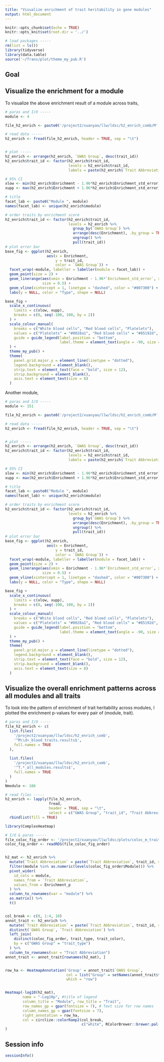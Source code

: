 ```yaml
---
title: "Visualize enrichment of trait heritability in gene modules"
output: html_document
---
```


```r
knitr::opts_chunk$set(echo = TRUE)
knitr::opts_knit$set(root.dir = '../')

# load packages -----
rm(list = ls())
library(tidyverse)
library(data.table)
source('~/Trans/plot/theme_my_pub.R')
```

## Goal


## Visualize the enrichment for a module

To visualize the above enrichment result of a module across traits,

```r
# paras and I/O -----
module <- 4

file_h2_enrich <- paste0('/project2/xuanyao/llw/ldsc/h2_enrich_comb/M', module, '_blood_traits.results')

# read data -----
h2_enrich <- fread(file_h2_enrich, header = TRUE, sep = "\t")


# plot -----
h2_enrich <- arrange(h2_enrich, `GWAS Group`, desc(trait_id))
h2_enrich$trait_id <- factor(h2_enrich$trait_id,
                             levels = h2_enrich$trait_id,
                             labels = paste(h2_enrich$`Trait Abbreviation`))

# 95% CI
xlow <- min(h2_enrich$Enrichment - 1.96*h2_enrich$Enrichment_std_error)
xupp <- max(h2_enrich$Enrichment + 1.96*h2_enrich$Enrichment_std_error) + 1

# title
facet_lab <- paste0("Module ", module)
names(facet_lab) <- unique(h2_enrich$module)

# order traits by enrichment score
h2_enrich$trait_id <- factor(h2_enrich$trait_id,
                             levels = h2_enrich %>%
                               group_by(`GWAS Group`) %>%
                               arrange(desc(Enrichment), .by_group = TRUE) %>%
                               ungroup() %>%
                               pull(trait_id))
# plot error bar
base_fig <- ggplot(h2_enrich,
                   aes(x = Enrichment,
                       y = trait_id,
                       color = `GWAS Group`)) +
  facet_wrap(~module, labeller = labeller(module = facet_lab)) +
  geom_point(size = 2) +
  geom_linerange(aes(xmin = Enrichment - 1.96*`Enrichment_std_error`, xmax = Enrichment + 1.96*`Enrichment_std_error`),
                 size = 0.5) +
  geom_vline(xintercept = 1, linetype = "dashed", color = "#007300") +
  labs(y = NULL, color = "Type", shape = NULL)

base_fig +
  scale_x_continuous(
    limits = c(xlow, xupp),
    breaks = c(0, seq(-100, 100, by = 2))
  ) +
  scale_colour_manual(
    breaks = c("White blood cells", "Red blood cells", "Platelets"),
    values = c("Platelets" = "#0028a1", "Red blood cells" = "#85192d", "White blood cells" = "#e89c31"),
    guide = guide_legend(label.position = "bottom",
                         label.theme = element_text(angle = -90, size = 10))
  ) +
  theme_my_pub() +
  theme(
    panel.grid.major.y = element_line(linetype = "dotted"),
    legend.background = element_blank(),
    strip.text = element_text(face = "bold", size = 12),
    strip.background = element_blank(),
    axis.text = element_text(size = 8)
  )
```

Another module,

```r
# paras and I/O -----
module <- 151

file_h2_enrich <- paste0('/project2/xuanyao/llw/ldsc/h2_enrich_comb/M', module, '_blood_traits.results')

# read data -----
h2_enrich <- fread(file_h2_enrich, header = TRUE, sep = "\t")


# plot -----
h2_enrich <- arrange(h2_enrich, `GWAS Group`, desc(trait_id))
h2_enrich$trait_id <- factor(h2_enrich$trait_id,
                             levels = h2_enrich$trait_id,
                             labels = paste(h2_enrich$`Trait Abbreviation`))

# 95% CI
xlow <- min(h2_enrich$Enrichment - 1.96*h2_enrich$Enrichment_std_error)
xupp <- max(h2_enrich$Enrichment + 1.96*h2_enrich$Enrichment_std_error) + 1

# title
facet_lab <- paste0("Module ", module)
names(facet_lab) <- unique(h2_enrich$module)

# order traits by enrichment score
h2_enrich$trait_id <- factor(h2_enrich$trait_id,
                             levels = h2_enrich %>%
                               group_by(`GWAS Group`) %>%
                               arrange(desc(Enrichment), .by_group = TRUE) %>%
                               ungroup() %>%
                               pull(trait_id))
# plot error bar
base_fig <- ggplot(h2_enrich,
                   aes(x = Enrichment,
                       y = trait_id,
                       color = `GWAS Group`)) +
  facet_wrap(~module, labeller = labeller(module = facet_lab)) +
  geom_point(size = 2) +
  geom_linerange(aes(xmin = Enrichment - 1.96*`Enrichment_std_error`, xmax = Enrichment + 1.96*`Enrichment_std_error`),
                 size = 0.5) +
  geom_vline(xintercept = 1, linetype = "dashed", color = "#007300") +
  labs(y = NULL, color = "Type", shape = NULL)

base_fig +
  scale_x_continuous(
    limits = c(xlow, xupp),
    breaks = c(0, seq(-100, 100, by = 2))
  ) +
  scale_colour_manual(
    breaks = c("White blood cells", "Red blood cells", "Platelets"),
    values = c("Platelets" = "#0028a1", "Red blood cells" = "#85192d", "White blood cells" = "#e89c31"),
    guide = guide_legend(label.position = "bottom",
                         label.theme = element_text(angle = -90, size = 10))
  ) +
  theme_my_pub() +
  theme(
    panel.grid.major.y = element_line(linetype = "dotted"),
    legend.background = element_blank(),
    strip.text = element_text(face = "bold", size = 12),
    strip.background = element_blank(),
    axis.text = element_text(size = 8)
  )
```


## Visualize the overall enrichment patterns across all modules and all traits

To look into the pattern of enrichment of trait heritability across modules, I plotted the enrichment p-values for every pair of (module, trait).

```r
# paras and I/O -----
file_h2_enrich <- c(
  list.files(
    '/project2/xuanyao/llw/ldsc/h2_enrich_comb',
    '^M\\d+_blood_traits.results$',
    full.names = TRUE
  ),
  
  list.files(
    '/project2/xuanyao/llw/ldsc/h2_enrich_comb',
    '^T.*_all_modules.results$',
    full.names = TRUE
  )
)
Nmodule <- 166

# read files -----
h2_enrich <- lapply(file_h2_enrich,
                    fread,
                    header = TRUE, sep = "\t",
                    select = c("GWAS Group", "trait_id", "Trait Abbreviation", "module", "Enrichment_p")) %>%
  rbindlist(fill = TRUE)
```


```r
library(ComplexHeatmap)

# I/O & paras -----
file_coloc_fig_order <- '/project2/xuanyao/llw/ldsc/plots/coloc_m_trait_order.rds'
coloc_fig_order <- readRDS(file_coloc_fig_order)


h2_mat <- h2_enrich %>%
  mutate(`Trait Abbreviation` = paste(`Trait Abbreviation`, trait_id, sep = "-")) %>%
  filter(module %in% as.numeric(levels(coloc_fig_order$Module))) %>%
  pivot_wider(
    id_cols = module,
    names_from = `Trait Abbreviation`,
    values_from = Enrichment_p
  ) %>%
  column_to_rownames(var = "module") %>%
  as.matrix() %>%
  t()


col_break <- c(0, 1:4, 10)
annot_trait <- h2_enrich %>%
  mutate(`Trait Abbreviation` = paste(`Trait Abbreviation`, trait_id, sep = "-")) %>%
  distinct(`GWAS Group`, `Trait Abbreviation`) %>%
  left_join(
    distinct(coloc_fig_order, trait_type, trait_color),
    by = c("GWAS Group" = "trait_type")
  ) %>%
  column_to_rownames(var = "Trait Abbreviation")
annot_trait <- annot_trait[rownames(h2_mat), ]


row_ha <- HeatmapAnnotation('Group' = annot_trait$`GWAS Group`,
                            col = list("Group" = setNames(annot_trait$trait_color, annot_trait$`GWAS Group`)),
                            which = "row")


Heatmap(-log10(h2_mat), 
        name = "-Log10p", #title of legend
        column_title = "Module", row_title = "Trait",
        row_names_gp = gpar(fontsize = 7), # Text size for row names
        column_names_gp = gpar(fontsize = 7),
        right_annotation = row_ha,
        col = circlize::colorRamp2(col_break,
                                   c("white", RColorBrewer::brewer.pal(n = length(col_break), name = "Blues")[-1]))
)
```



## Session info

```r
sessionInfo()
```

